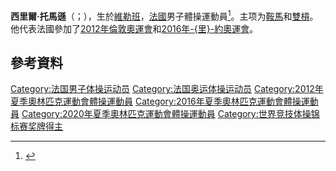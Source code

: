 {{Infobox gymnast
| name = 西里爾·托馬遜
| image = Tour de France 2016, étape 15 - Nikon (59).JPG
| imagesize =
| caption = 2016年
| fullname =
| altname =
| nickname =
| country = {{FRA}}
| formercountry =
| birth_date = {{birth date and age|1987|7|4|df=y}}
| birth_place = [[Villeurbanne|Villeurbanne]]
| hometown =
| residence =
| death_date =
| death_place =
| height = 171 cm
| discipline = MAG
| level =
| natlteam =
| club =
| gym =
| collegeteam =
| headcoach =
| assistcoach =
| formercoach =
| choreographer =
| music =
| eponymousskills =
| retired =
| show-medals = yes
| medaltemplates = <!-- see [[Template:MedalRelatedTemplates|Template:MedalRelatedTemplates]] -->
{{MedalCountry |  {{FRA}} }}
{{MedalCompetition | [[World_Artistic_Gymnastics_Championships|World Championships]]}}
{{MedalSilver|[[2011_World_Artistic_Gymnastics_Championships|2011 Tokyo]]|Pommel horse}}
{{MedalBronze|[[2014_World_Artistic_Gymnastics_Championships|2014 Nanning]]|Pommel horse}}
{{MedalCompetition|[[European_Men's_Artistic_Gymnastics_Championships|European Championships]]}}
{{MedalSilver|[[2011_European_Artistic_Gymnastics_Championships|2011 Berlin]]|Pommel Horse}}
{{MedalSilver|[[2019_European_Artistic_Gymnastics_Championships|2019 Szczecin]]|Pommel Horse}}
{{MedalBronze|[[2018_European_Men's_Artistic_Gymnastics_Championships|2018 Glasgow]]|Team}}
{{MedalCompetition|[[Mediterranean_Games|Mediterranean Games]] }}
{{MedalGold|[[2018_Mediterranean_Games|2018 Tarragona]]|[[Artistic_gymnastics_at_the_2018_Mediterranean_Games|Pommel horse]]}}
{{MedalBronze|[[2018_Mediterranean_Games|2018 Tarragona]]|[[Artistic_gymnastics_at_the_2018_Mediterranean_Games|Team]]}}
}}

'''西里爾·托馬遜'''（{{lang-fr|Cyril Tommasone}}；{{bd|1987年|7月4日}}），生於[[維勒班|維勒班]]，[[法國|法國]]男子體操運動員<ref>{{cite web|url=http://www.london2012.com/athlete/tommasone-cyril-1060611/|title=Cyril Tommasone|publisher=London2012.com|accessdate=31 July 2012|deadurl=yes|archiveurl=https://web.archive.org/web/20120801095104/http://www.london2012.com/athlete/tommasone-cyril-1060611/|archivedate=2012年8月1日}}</ref>。主项为[[鞍馬|鞍馬]]和[[雙槓|雙槓]]。他代表法國參加了[[2012年倫敦奧運會|2012年倫敦奧運會]]和[[2016年里約奧運會|2016年-{里}-約奧運會]]。

== 參考資料 ==
{{reflist}}

{{Authority control}}
{{DEFAULTSORT:Tommasone, Cyril}}
[[Category:法国男子体操运动员|Category:法国男子体操运动员]]
[[Category:法国奥运体操运动员|Category:法国奥运体操运动员]]
[[Category:2012年夏季奧林匹克運動會體操運動員|Category:2012年夏季奧林匹克運動會體操運動員]]
[[Category:2016年夏季奧林匹克運動會體操運動員|Category:2016年夏季奧林匹克運動會體操運動員]]
[[Category:2020年夏季奧林匹克運動會體操運動員|Category:2020年夏季奧林匹克運動會體操運動員]]
[[Category:世界竞技体操锦标赛奖牌得主|Category:世界竞技体操锦标赛奖牌得主]]